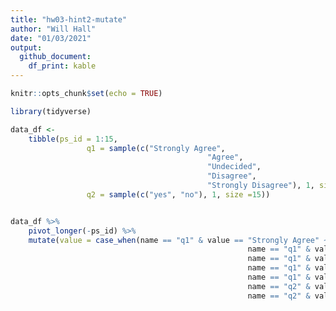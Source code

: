 ```yaml
---
title: "hw03-hint2-mutate"
author: "Will Hall"
date: "01/03/2021"
output: 
  github_document:
    df_print: kable
---
```


```r
knitr::opts_chunk$set(echo = TRUE)
```

```r
library(tidyverse)

data_df <- 
	tibble(ps_id = 1:15, 
				 q1 = sample(c("Strongly Agree", 
				 							"Agree",
				 							"Undecided",
				 							"Disagree",
				 							"Strongly Disagree"), 1, size = 15), 
				 q2 = sample(c("yes", "no"), 1, size =15))


data_df %>% 
	pivot_longer(-ps_id) %>% 
	mutate(value = case_when(name == "q1" & value == "Strongly Agree" ~ 5, 
													 name == "q1" & value == "Agree" ~ 4, 
													 name == "q1" & value == "Undecided" ~ 3,
													 name == "q1" & value == "Disagree" ~ 2,
													 name == "q1" & value == "Strongly Disagree" ~ 1, 
													 name == "q2" & value == "yes" ~ 1, 
													 name == "q2" & value == "no" ~ 0))
```

